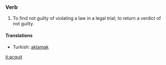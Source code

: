 ===Verb===
#To find not guilty of violating a law in a legal trial; to return a verdict of not guilty.

====Translations====
*Turkish: [[aklamak]]

[[it:acquit]]